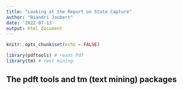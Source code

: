 ```yaml
---
title: "Looking at the Report on State Capture"
author: "Biandri Joubert"
date: '2022-07-13'
output: html_document
---
```


```r
knitr::opts_chunk$set(echo = FALSE)

library(pdftools) # reads Pdf
library(tm) # text mining
```

## The pdft tools and tm (text mining) packages  

```r

```
